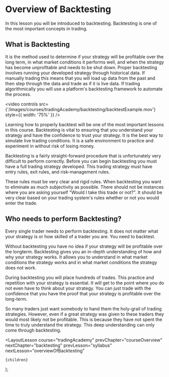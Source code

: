 
# Overview of Backtesting

In this lesson you will be introduced to backtesting. Backtesting is one of the most important concepts in trading.

## What is Backtesting

It is the method used to determine if your strategy will be profitable over the long term,
in what market conditions it performs well, and when the strategy has become unprofitable and needs to be shut down. Proper
backtesting involves running your developed strategy through historical data. If manually trading this means that you will
load up data from the past and then step through the data and trade as if it is live data. If trading algorithmically you will
use a platform's backtesting framework to automate the process.

<video
  controls
  src={'/images/courses/tradingAcademy/backtesting/backtestExample.mov'}
  style={{ width: '75%' }}
/>

Learning how to properly backtest will be one of the most important lessons in this course. Backtesting is vital to ensuring
that you understand your strategy and have the confidence to trust your strategy. It is the best way to simulate live trading
conditions. It is a safe environment to practice and experiment in without risk of losing money.

Backtesting is a fairly straight-forward procedure that is unfortunately very difficult to perform correctly.
Before you can begin backtesting you must have a full trading strategy developed. This trading strategy must have entry rules,
exit rules, and risk-management rules.

These rules must be very clear and rigid rules. When backtesting you want to eliminate as much subjectivity as possible. There should
not be instances where you are asking yourself "Would I take this trade or not?". It should be very clear based on your
trading system's rules whether or not you would enter the trade.

## Who needs to perform Backtesting?

Every single trader needs to perform backtesting. It does not matter what your strategy is or how skilled of a trader you
are. You need to backtest.

Without backtesting you have no idea if your strategy will be profitable over the longterm. Backtesting gives you an in-depth
understanding of how and why your strategy works. It allows you to understand in what market conditions the strategy works
and in what market conditions the strategy does not work.

During backtesting you will place hundreds of trades. This practice and repetition with your strategy is essential. It will get
to the point where you do not even have to think about your strategy. You can just trade with the confidence that you have
the proof that your strategy is profitable over the long-term.

So many traders just want somebody to hand them the holy-grail of trading strategies. However, even if a great strategy was
given to these traders they would most likely not be profitable. This is because they have not spent the time to truly
understand the strategy. This deep understanding can only come through backtesting.

  <LayoutLesson
    course="tradingAcademy"
    prevChapter="courseOverview"
    nextChapter="backtesting"
    prevLesson="syllabus"
    nextLesson="overviewOfBacktesting"
  >
    {children}
  </LayoutLesson>
);
